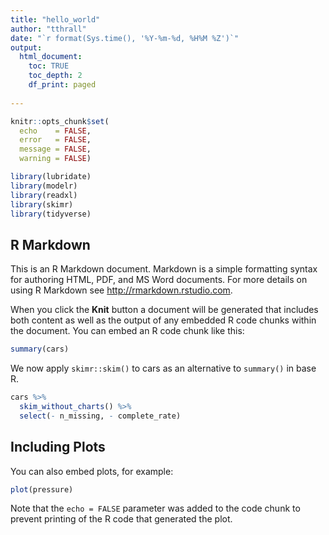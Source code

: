```yaml
---
title: "hello_world"
author: "tthrall"
date: "`r format(Sys.time(), '%Y-%m-%d, %H%M %Z')`"
output: 
  html_document: 
    toc: TRUE
    toc_depth: 2
    df_print: paged
  
---
```


```r
knitr::opts_chunk$set(
  echo    = FALSE, 
  error   = FALSE, 
  message = FALSE, 
  warning = FALSE)

```

```r
library(lubridate)
library(modelr)
library(readxl)
library(skimr)
library(tidyverse)

```


## R Markdown

This is an R Markdown document. Markdown is a simple formatting syntax for authoring HTML, PDF, and MS Word documents. For more details on using R Markdown see <http://rmarkdown.rstudio.com>.

When you click the **Knit** button a document will be generated that includes both content as well as the output of any embedded R code chunks within the document. You can embed an R code chunk like this:

```r
summary(cars)

```

We now apply `skimr::skim()` to cars as an alternative to `summary()` in base R.

```r
cars %>% 
  skim_without_charts() %>% 
  select(- n_missing, - complete_rate)

```

## Including Plots

You can also embed plots, for example:

```r
plot(pressure)
```

Note that the `echo = FALSE` parameter was added to the code chunk to prevent printing of the R code that generated the plot.

